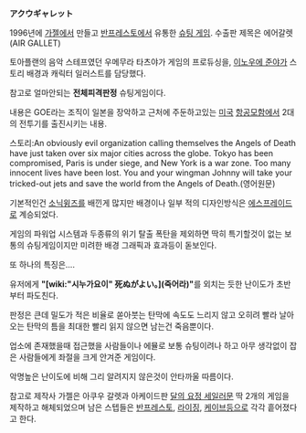 '''アクウギャレット'''

1996년에 [[가젤]]에서 만들고 [[반프레스토]]에서 유통한 [[슈팅 게임]]. 수출판 제목은 에어갈렛(AIR GALLET)

토아플랜의 음악 스테프였던 우메무라 타츠야가 게임의 프로듀싱을, [[이노우에 준야]]가 스토리 배경과 캐릭터 일러스트를 담당했다.

참고로 얼마안되는 '''전체피격판정''' 슈팅게임이다.


내용은 GOE라는 조직이 일본을 장악하고 근처에 주둔하고있는 [[미국]] [[항공모함]]에서 2대의 전투기를 출진시키는 내용. 

스토리:An obviously evil organization calling themselves the Angels of Death have just taken over six major cities across the globe. Tokyo has been compromised, Paris is under siege, and New York is a war zone. Too many innocent lives have been lost. You and your wingman Johnny will take your tricked-out jets and save the world from the Angels of Death.(영어원문)

기본적인건 [[소닉윙즈]]를 배낀게 많지만 배경이나 일부 적의 디자인방식은 [[에스프레이드]]로 계승되었다.

게임의 파워업 시스템과 두종류의 위기 탈출 폭탄을 제외하면 딱히 특기할것이 없는 보통의 슈팅게임이지만 미려한 배경 그래픽과 효과등이 돋보인다.

또 하나의 특징은....

유저에게 '''"[wiki:"시누가요이" 死ぬがよい。](죽어라)"'''를 외치는 듯한 난이도가 초반부터 파도친다.

판정은 큰데 밀도가 적은 비율로 쏟아붓는 탄막에 속도도 느리지 않고 오히려 빨라 날아오는 탄막의 틈을 최대한 빨리 읽지 않으면 남는건 죽음뿐이다.

업소에 존재했을때 접근했을 사람들이나 에뮬로 보통 슈팅이려나 하고 아무 생각없이 잡은 사람들에게 좌절을 크게 안겨준 게임이다.

악명높은 난이도에 비해 그리 알려지지 않은것이 안타까울 따름이다. 

참고로 제작사 가젤은 아쿠우 갈렛과 아케이드판 [[달의 요정 세일러문]] 딱 2개의 게임을 제작하고 해체되었으며 남은 스텝들은 [[반프레스토]], [[라이징]], [[케이브]]등으로 각각 흩어졌다고 한다.
